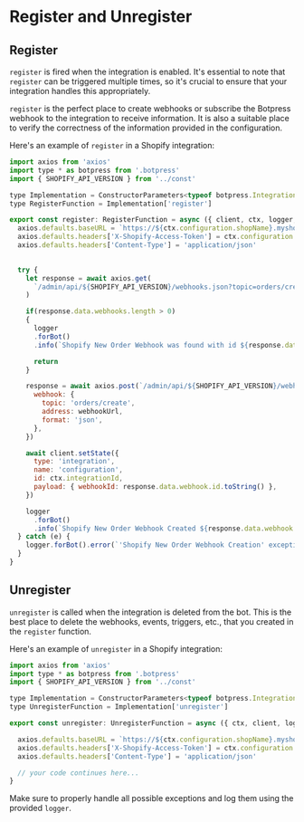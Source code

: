 # Register and Unregister

## Register

`register` is fired when the integration is enabled. It's essential to note that `register` can be triggered multiple times, so it's crucial to ensure that your integration handles this appropriately. 

`register` is the perfect place to create webhooks or subscribe the Botpress webhook to the integration to receive information. It is also a suitable place to verify the correctness of the information provided in the configuration.

Here's an example of `register` in a Shopify integration:

```javascript
import axios from 'axios'
import type * as botpress from '.botpress'
import { SHOPIFY_API_VERSION } from '../const'

type Implementation = ConstructorParameters<typeof botpress.Integration>[0]
type RegisterFunction = Implementation['register']

export const register: RegisterFunction = async ({ client, ctx, logger, webhookUrl }) => {
  axios.defaults.baseURL = `https://${ctx.configuration.shopName}.myshopify.com`
  axios.defaults.headers['X-Shopify-Access-Token'] = ctx.configuration.access_token
  axios.defaults.headers['Content-Type'] = 'application/json'

  
  try {
    let response = await axios.get(
      `/admin/api/${SHOPIFY_API_VERSION}/webhooks.json?topic=orders/create&address=${webhookUrl}`
    )

    if(response.data.webhooks.length > 0)
    {
      logger
      .forBot()
      .info(`Shopify New Order Webhook was found with id ${response.data.webhooks[0].id.toString()} for Bot ${ctx.botId}. Webhook was not created`)

      return
    }    

    response = await axios.post(`/admin/api/${SHOPIFY_API_VERSION}/webhooks.json`, {
      webhook: {
        topic: 'orders/create',
        address: webhookUrl,
        format: 'json',
      },
    })

    await client.setState({
      type: 'integration',
      name: 'configuration',
      id: ctx.integrationId,
      payload: { webhookId: response.data.webhook.id.toString() },
    })

    logger
      .forBot()
      .info(`Shopify New Order Webhook Created ${response.data.webhook.id.toString()} for Bot with Id ${ctx.botId}`)
  } catch (e) {
    logger.forBot().error(`'Shopify New Order Webhook Creation' exception ${JSON.stringify(e)}`)
  }
}
```

## Unregister

`unregister` is called when the integration is deleted from the bot. This is the best place to delete the webhooks, events, triggers, etc., that you created in the `register` function.

Here's an example of `unregister` in a Shopify integration:

```javascript
import axios from 'axios'
import type * as botpress from '.botpress'
import { SHOPIFY_API_VERSION } from '../const'

type Implementation = ConstructorParameters<typeof botpress.Integration>[0]
type UnregisterFunction = Implementation['unregister']

export const unregister: UnregisterFunction = async ({ ctx, client, logger }) => {

  axios.defaults.baseURL = `https://${ctx.configuration.shopName}.myshopify.com`
  axios.defaults.headers['X-Shopify-Access-Token'] = ctx.configuration.access_token
  axios.defaults.headers['Content-Type'] = 'application/json'

  // your code continues here...
}
```
Make sure to properly handle all possible exceptions and log them using the provided `logger`.